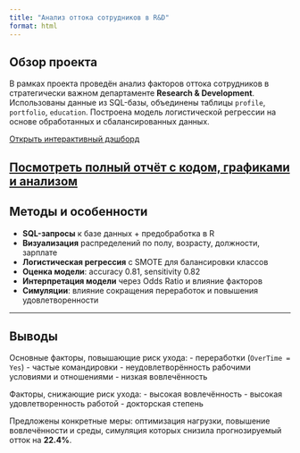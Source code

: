 ```yaml
---
title: "Анализ оттока сотрудников в R&D"
format: html
---
```


## Обзор проекта

В рамках проекта проведён анализ факторов оттока сотрудников в стратегически важном департаменте **Research & Development**. Использованы данные из SQL-базы, объединены таблицы `profile`, `portfolio`, `education`. Построена модель логистической регрессии на основе обработанных и сбалансированных данных.

[Открыть интерактивный дэшборд](../reports/employee-churn-dashboard.html)

[Посмотреть полный отчёт с кодом, графиками и анализом](../reports/employee-churn.html)
---

## Методы и особенности

- **SQL-запросы** к базе данных + предобработка в R
- **Визуализация** распределений по полу, возрасту, должности, зарплате
- **Логистическая регрессия** с SMOTE для балансировки классов
- **Оценка модели**: accuracy 0.81, sensitivity 0.82
- **Интерпретация модели** через Odds Ratio и влияние факторов
- **Симуляции**: влияние сокращения переработок и повышения удовлетворенности

---

## Выводы

Основные факторы, повышающие риск ухода:
- переработки (`OverTime = Yes`)
- частые командировки
- неудовлетворённость рабочими условиями и отношениями
- низкая вовлечённость

Факторы, снижающие риск ухода:
- высокая вовлечённость
- высокая удовлетворенность работой
- докторская степень

 Предложены конкретные меры: оптимизация нагрузки, повышение вовлечённости и среды, симуляция которых снизила прогнозируемый отток на **22.4%**.



